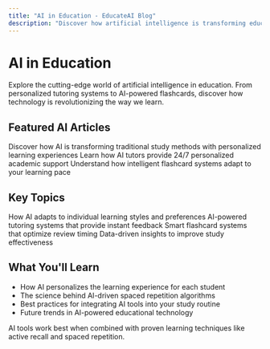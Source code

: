 ```yaml
---
title: "AI in Education - EducateAI Blog"
description: "Discover how artificial intelligence is transforming education, personalized learning, and study techniques"
---
```


# AI in Education

Explore the cutting-edge world of artificial intelligence in education. From personalized tutoring systems to AI-powered flashcards, discover how technology is revolutionizing the way we learn.

## Featured AI Articles

<CardGroup cols={1}>
  <Card title="Why AI Tools are the Future of Studying" href="/blog/ai/why-ai-tools-are-the-future-of-studying">
    Discover how AI is transforming traditional study methods with personalized learning experiences
  </Card>
  
  <Card title="AI for Tutoring and Support" href="/blog/ai/ai-for-tutoring-and-support">
    Learn how AI tutors provide 24/7 personalized academic support
  </Card>
  
  <Card title="AI-Powered Flashcard System" href="/blog/ai/ai-powered-flashcard-system-your-path-to-smarter-study">
    Understand how intelligent flashcard systems adapt to your learning pace
  </Card>
</CardGroup>

## Key Topics

<CardGroup cols={2}>
  <Card title="Personalized Learning" icon="user-gear">
    How AI adapts to individual learning styles and preferences
  </Card>
  
  <Card title="Intelligent Tutoring" icon="graduation-cap">
    AI-powered tutoring systems that provide instant feedback
  </Card>
  
  <Card title="Adaptive Flashcards" icon="cards-blank">
    Smart flashcard systems that optimize review timing
  </Card>
  
  <Card title="Learning Analytics" icon="chart-line">
    Data-driven insights to improve study effectiveness
  </Card>
</CardGroup>

## What You'll Learn

- How AI personalizes the learning experience for each student
- The science behind AI-driven spaced repetition algorithms
- Best practices for integrating AI tools into your study routine
- Future trends in AI-powered educational technology

<Tip>
  AI tools work best when combined with proven learning techniques like active recall and spaced repetition.
</Tip>
